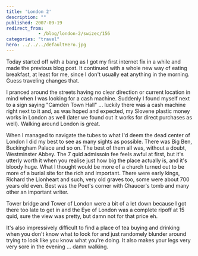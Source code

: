 ```yaml
---
title: 'London 2'
description: ""
published: 2007-09-19
redirect_from: 
            - /blog/london-2/swizec/156
categories: "travel"
hero: ../../../defaultHero.jpg
---
```

Today started off with a bang as I got my first internet fix in a while and made the previous blog post. It continued with a whole new way of eating breakfast, at least for me, since I don&#x27;t usually eat anything in the morning. Guess traveling changes that.

I pranced around the streets having no clear direction or current location in mind when I was looking for a cash machine. Suddenly I found myself next to a sign saying &quot;Camden Town Hall&quot; ... luckily there was a cash machine right next to it and, as was hoped and expected, my Slovene plastic money works in London as well (later we found out it works for direct purchases as well). Walking around London is great.

When I managed to navigate the tubes to what I&#x27;d deem the dead center of London I did my best to see as many sights as possible. There was Big Ben, Buckingham Palace and so on. The best of them all was, without a doubt, Westminster Abbey. The 7 quid admissoin fee feels awful at first, but it&#x27;s utterly worth it when you realise just how big the place actually is, and it&#x27;s bloody huge. What I thought would be more of a church turned out to be more of a burial site for the rich and important. There were early kings, Richard the Lionheart and such, very old graves too, some were about 700 years old even. Best was the Poet&#x27;s corner with Chaucer&#x27;s tomb and many other an important writer.

Tower bridge and Tower of London were a bit of a let down because I got there too late to get in and the Eye of London was a complete ripoff at 15 quid, sure the view was pretty, but damn not for that price eh.

It&#x27;s also impressively difficult to find a place of tea buying and drinking when you don&#x27;t know what to look for and just randomely blunder around trying to look like you know what you&#x27;re doing. It also makes your legs very very sore in the evening ... damn walking.